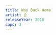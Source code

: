 ```yaml
---
title: Way Back Home
artist: 숀
releaseYear: 2018
capo: 3
---
```


<ScoreWrapper>
  <ScorePhrase
    phrase={{
      lyrics: '멈춘 시간 속 잠든 너를 찾아가',
      chordList: [
        { name: 'Gm', position: 0 },
        { name: 'E[', position: 6 },
        { name: 'F', position: 11 },
        { name: 'B[', position: 16 },
      ],
    }}
  />
  <ScorePhrase
    phrase={{
      lyrics: '아무리 막아도 결국 너의 곁인 걸',
      chordList: [
        { name: 'Gm', position: 1 },
        { name: 'E[', position: 6 },
        { name: 'F', position: 11 },
        { name: 'B[', position: 17 },
      ],
    }}
  />
  <ScorePhrase
    phrase={{
      lyrics: '길고 긴 여행을 끝내 이젠 돌아가',
      chordList: [
        { name: 'Gm', position: 3 },
        { name: 'E[', position: 9 },
        { name: 'F', position: 12 },
        { name: 'B[', position: 17 },
      ],
    }}
  />
  <ScorePhrase
    phrase={{
      lyrics: '너라는 집으로 지금 다시 way back home',
      chordList: [
        { name: 'Gm', position: 1 },
        { name: 'E[', position: 6 },
        { name: 'F', position: 11 },
        { name: 'B[', position: 23 },
      ],
    }}
  />
  <ScorePhrase
    phrase={{
      chordList: [
        { name: 'Gm', position: 0 },
        { name: 'E[', position: 4 },
        { name: 'F', position: 8 },
        { name: 'B[', position: 12 },
        { name: 'Gm', position: 16 },
        { name: 'E[', position: 20 },
        { name: 'F', position: 24 },
        { name: 'B[', position: 28 },
      ],
    }}
  />
  <ScorePhrase
    phrase={{
      chordList: [
        { name: 'Gm', position: 0 },
        { name: 'E[', position: 4 },
        { name: 'F', position: 8 },
        { name: 'B[', position: 12 },
        { name: 'Gm', position: 16 },
        { name: 'E[', position: 20 },
        { name: 'F', position: 24 },
        { name: 'B[', position: 28 },
      ],
    }}
  />
  <ScorePhrase
    phrase={{
      lyrics: ' 아무리 힘껏 닫아도 다시 열린 서랍 같아',
      chordList: [
        { name: 'Gm', position: 0 },
        { name: 'E[', position: 5 },
        { name: 'F', position: 10 },
        { name: 'B[', position: 15 },
      ],
    }}
  />
  <ScorePhrase
    phrase={{
      lyrics: ' 하늘로 높이 날린 넌 자꾸 내게 되돌아와',
      chordList: [
        { name: 'Gm', position: 0 },
        { name: 'E[', position: 5 },
        { name: 'F', position: 12 },
        { name: 'B[', position: 16 },
      ],
    }}
  />
  <ScorePhrase
    phrase={{
      lyrics: ' 힘들게 삼킨 이별도 다 그대로인 걸, 걸, 걸 (걸, 걸, 걸, 걸)',
      chordList: [
        { name: 'Gm', position: 0 },
        { name: 'E[', position: 5 },
        { name: 'F', position: 11 },
        { name: 'B[', position: 14 },
        { name: 'Gm', position: 18 },
        { name: 'E[', position: 22 },
        { name: 'F', position: 26 },
        { name: 'B[', position: 30 },
      ],
    }}
  />
  <ScorePhrase
    phrase={{
      lyrics: '수없이 떠난 길 위에서 난 너를 발견하고',
      chordList: [
        { name: 'Gm', position: 4 },
        { name: 'E[', position: 10 },
        { name: 'F', position: 16 },
        { name: 'B[', position: 22 },
      ],
    }}
  />
  <ScorePhrase
    phrase={{
      lyrics: '비우려 했던 맘은 또 이렇게 너로 차올라',
      chordList: [
        { name: 'Gm', position: 4 },
        { name: 'E[', position: 10 },
        { name: 'F', position: 16 },
        { name: 'B[', position: 22 },
      ],
    }}
  />
  <ScorePhrase
    phrase={{
      lyrics: '발걸음의 끝에 늘 네가 부딪혀',
      chordList: [
        { name: 'Gm', position: 1 },
        { name: 'E[', position: 7 },
        { name: 'F', position: 10 },
        { name: 'B[', position: 16 },
      ],
    }}
  />
  <ScorePhrase
    phrase={{
      lyrics: '그만,      그만',
      chordList: [
        { name: 'Gm', position: 1 },
        { name: 'E[', position: 5 },
        { name: 'F', position: 10 },
        { name: 'B[', position: 15 },
      ],
    }}
  />
  <ScorePhrase
    phrase={{
      lyrics: '멈춘 시간 속 잠든 너를 찾아가',
      chordList: [
        { name: 'Gm', position: 0 },
        { name: 'E[', position: 6 },
        { name: 'F', position: 11 },
        { name: 'B[', position: 16 },
      ],
    }}
  />
  <ScorePhrase
    phrase={{
      lyrics: '아무리 막아도 결국 너의 곁인 걸',
      chordList: [
        { name: 'Gm', position: 1 },
        { name: 'E[', position: 6 },
        { name: 'F', position: 11 },
        { name: 'B[', position: 17 },
      ],
    }}
  />
  <ScorePhrase
    phrase={{
      lyrics: '길고 긴 여행을 끝내 이젠 돌아가',
      chordList: [
        { name: 'Gm', position: 3 },
        { name: 'E[', position: 9 },
        { name: 'F', position: 12 },
        { name: 'B[', position: 17 },
      ],
    }}
  />
  <ScorePhrase
    phrase={{
      lyrics: '너라는 집으로 지금 다시 way back home',
      chordList: [
        { name: 'Gm', position: 1 },
        { name: 'E[', position: 6 },
        { name: 'F', position: 11 },
        { name: 'B[', position: 23 },
      ],
    }}
  />
  <ScorePhrase
    phrase={{
      chordList: [
        { name: 'Gm', position: 0 },
        { name: 'E[', position: 4 },
        { name: 'F', position: 8 },
        { name: 'B[', position: 12 },
        { name: 'Gm', position: 16 },
        { name: 'E[', position: 20 },
        { name: 'F', position: 24 },
        { name: 'B[', position: 28 },
      ],
    }}
  />
  <ScorePhrase
    phrase={{
      chordList: [
        { name: 'Gm', position: 0 },
        { name: 'E[', position: 4 },
        { name: 'F', position: 8 },
        { name: 'B[', position: 12 },
        { name: 'Gm', position: 16 },
        { name: 'E[', position: 20 },
        { name: 'F', position: 24 },
        { name: 'B[', position: 28 },
      ],
    }}
  />
  <ScorePhrase
    phrase={{
      lyrics: '조용히 잠든 방을 열어 기억을 꺼내 들어',
      chordList: [
        { name: 'Gm', position: 4 },
        { name: 'E[', position: 11 },
        { name: 'F', position: 14 },
        { name: 'B[', position: 21 },
      ],
    }}
  />
  <ScorePhrase
    phrase={{
      lyrics: '부서진 시간 위에서 선명히 너는 떠올라',
      chordList: [
        { name: 'Gm', position: 4 },
        { name: 'E[', position: 9 },
        { name: 'F', position: 15 },
        { name: 'B[', position: 20 },
      ],
    }}
  />
  <ScorePhrase
    phrase={{
      lyrics: '길 잃은 맘 속에 널 가둔 채 살아',
      chordList: [
        { name: 'Gm', position: 2 },
        { name: 'E[', position: 8 },
        { name: 'F', position: 12 },
        { name: 'B[', position: 18 },
      ],
    }}
  />
  <ScorePhrase
    phrase={{
      lyrics: '그만,      그만',
      chordList: [
        { name: 'Gm', position: 1 },
        { name: 'E[', position: 5 },
        { name: 'F', position: 10 },
        { name: 'B[', position: 15 },
      ],
    }}
  />
  <ScorePhrase
    phrase={{
      lyrics: '멈춘 시간 속 잠든 너를 찾아가',
      chordList: [
        { name: 'Gm', position: 0 },
        { name: 'E[', position: 6 },
        { name: 'F', position: 11 },
        { name: 'B[', position: 16 },
      ],
    }}
  />
  <ScorePhrase
    phrase={{
      lyrics: '아무리 막아도 결국 너의 곁인 걸',
      chordList: [
        { name: 'Gm', position: 1 },
        { name: 'E[', position: 6 },
        { name: 'F', position: 11 },
        { name: 'B[', position: 17 },
      ],
    }}
  />
  <ScorePhrase
    phrase={{
      lyrics: '길고 긴 여행을 끝내 이젠 돌아가',
      chordList: [
        { name: 'Gm', position: 3 },
        { name: 'E[', position: 9 },
        { name: 'F', position: 12 },
        { name: 'B[', position: 17 },
      ],
    }}
  />
  <ScorePhrase
    phrase={{
      lyrics: '너라는 집으로 지금 다시 way back home',
      chordList: [
        { name: 'Gm', position: 1 },
        { name: 'E[', position: 6 },
        { name: 'F', position: 11 },
        { name: 'B[', position: 23 },
      ],
    }}
  />
  <ScorePhrase
    phrase={{
      lyrics: ' 세상을 뒤집어 찾으려 해',
      chordList: [
        { name: 'E[', position: 0 },
        { name: 'F', position: 8 },
      ],
    }}
  />
  <ScorePhrase
    phrase={{
      lyrics: ' 오직 너로 완결된 이야기를',
      chordList: [
        { name: 'Gm', position: 0 },
        { name: 'F', position: 14 },
      ],
    }}
  />
  <ScorePhrase
    phrase={{
      lyrics: ' 모든 걸 잃어도',
      chordList: [
        { name: 'Cm', position: 0 },
        { name: 'B[', position: 6 },
      ],
    }}
  />
  <ScorePhrase
    phrase={{
      lyrics: ' 난 너 하나면 돼',
      chordList: [
        { name: 'E[', position: 0 },
        { name: 'F', position: 10 },
        { name: 'B[', position: 15 },
      ],
    }}
  />
  <ScorePhrase
    phrase={{
      chordList: [
        { name: 'Gm', position: 0 },
        { name: 'E[', position: 4 },
        { name: 'F', position: 8 },
        { name: 'B[', position: 12 },
        { name: 'Gm', position: 16 },
        { name: 'E[', position: 20 },
        { name: 'F', position: 24 },
        { name: 'B[', position: 28 },
      ],
    }}
  />
  <ScorePhrase
    phrase={{
      lyrics: '빛이 다 꺼진 여기 나를 안아줘',
      chordList: [
        { name: 'Gm', position: 3 },
        { name: 'E[', position: 8 },
        { name: 'F', position: 11 },
        { name: 'B[', position: 16 },
        { name: 'Gm', position: 20 },
        { name: 'E[', position: 24 },
        { name: 'F', position: 28 },
        { name: 'B[', position: 32 },
      ],
    }}
  />
  <ScorePhrase
    phrase={{
      lyrics: '눈을 감으면 소리 없이 밀려와',
      chordList: [
        { name: 'Gm', position: 0 },
        { name: 'E[', position: 5 },
        { name: 'F', position: 10 },
        { name: 'B[', position: 15 },
      ],
    }}
  />
  <ScorePhrase
    phrase={{
      lyrics: '이 마음 그 위로 넌 또 한 겹 쌓여가',
      chordList: [
        { name: 'Gm', position: 2 },
        { name: 'E[', position: 8 },
        { name: 'F', position: 14 },
        { name: 'B[', position: 20 },
      ],
    }}
  />
  <ScorePhrase
    phrase={{
      lyrics: '내겐 그 누구도 아닌 네가 필요해',
      chordList: [
        { name: 'Gm', position: 3 },
        { name: 'E[', position: 9 },
        { name: 'F', position: 12 },
        { name: 'B[', position: 17 },
      ],
    }}
  />
  <ScorePhrase
    phrase={{
      lyrics: "돌아와 내 곁에 그날까지 I'm not done",
      chordList: [
        { name: 'Gm', position: 1 },
        { name: 'E[', position: 7 },
        { name: 'F', position: 11 },
        { name: 'B[', position: 22 },
      ],
    }}
  />
</ScoreWrapper>

